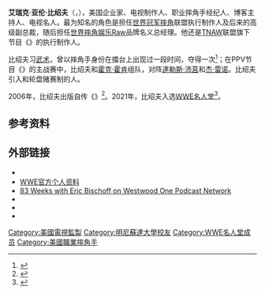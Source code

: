 {{Expand language|1=en|time=2021-04-07T04:43:57+00:00}}
{{Infobox professional wrestler
|name=艾瑞克·比绍夫<br/>Eric Bischoff
|birth_name=艾瑞克·亚伦·比绍夫（Eric Aaron Bischoff）
|image=Eric bischoff 2011.png
|caption=2011年
|height={{height|ft=5|in=10}}<ref name="WWEprofile">{{cite web |title=Eric Bischoff |url=https://www.wwe.com/superstars/eric-bischoff |publisher=WWE |access-date=2021-03-24 |language=en |archive-date=2021-03-20 |archive-url=https://web.archive.org/web/20210320153902/https://www.wwe.com/superstars/eric-bischoff |dead-url=no }}</ref>
|children=2（儿子：{{tsl|en|Garett Bischoff|盖瑞特·比绍夫}}）
|spouse={{marriage|金伯利·鲍曼（Kimberly Bowman）|1977|1980|reason=离婚}}<br>{{marriage|洛瑞·比绍夫（Loree Bischoff）|1984}}
|weight={{convert|195|lb|kg}}<ref name="WWEprofile"/>
|birth_date={{birth date and age|1955|5|27}}<ref>{{Cite news|url=http://www.onlineworldofwrestling.com/bios/e/eric-bischoff/|title=Eric Bischoff|work=Online World of Wrestling|access-date=2018-06-07|language=en-US|archive-date=2020-05-20|archive-url=https://web.archive.org/web/20200520223546/http://www.onlineworldofwrestling.com/bios/e/eric-bischoff/|dead-url=yes}}</ref>
|birth_place={{USA}}[[密歇根州|密歇根州]][[底特律|底特律]]
|resides={{USA}}[[怀俄明州|怀俄明州]][[科迪_(懷俄明州)|科迪]]
|names='''艾瑞克·比绍夫'''
|billed=密歇根州底特律<ref name="WWEprofile"/>
|debut=1989年
|retired=
|website={{URL|http://www.ericbischoff.com/}}
}}
'''艾瑞克·亚伦·比绍夫'''（{{lang-en|Eric Aaron Bischoff}}，{{bd|1955年|5月27日}}），美国企业家、电视制作人、职业摔角手经纪人、博客主持人、电视名人。最为知名的角色是担任[[世界冠军摔角|世界冠军摔角]]联盟执行制作人及后来的高级副总裁，随后担任[[世界摔角娱乐|世界摔角娱乐]][[WWE_Raw|Raw]]品牌名义总经理。他还是[[TNAW|TNAW]]联盟旗下节目《{{tsl|en|Impact Wrestling (TV series)|Impact Wrestling}}》的执行制作人。

比绍夫习[[武术|武术]]，曾以摔角手身份在擂台上出现过一段时间，夺得一次{{tsl|en|WCW Hardcore Championship|WCW硬核冠军}}<ref name=Core>{{cite web|url=http://www.solie.org/titlehistories/hrdcrwcw.html|access-date=2008-07-11|last=Oliver|first=Earl|title=WCW - World Championship Wrestling WCW Hardcore Title History|publisher=Solie|archive-date=2017-09-24|archive-url=https://web.archive.org/web/20170924124302/http://www.solie.org/titlehistories/hrdcrwcw.html|dead-url=no}}</ref>；在PPV节目《{{tsl|en|Road Wild (1998)|狂野之路 (1998年)|1998狂野之路}}》的主战赛中，比绍夫和[[霍克·霍肯|霍克·霍肯]]组队，对阵[[達勒斯·沛莒|達勒斯·沛莒]]和[[杰·雷诺|杰·雷诺]]。比绍夫引入{{le|铁笼密室淘汰赛|Elimination Chamber}}和轮盘赌赛制的人。

2006年，比绍夫出版自传《{{tsl|en|Controversy Creates Cash|争议出金钱}}》<ref>{{Cite web|url=https://www.wrestling-world.com/news/news/wwe/5209/eric-bischoff-reveals-his-favourite-nwo-memory/|title=Eric Bischoff reveals his favourite nWo memory|website=Wrestling World|language=en|access-date=2020-02-29|archive-date=2021-01-16|archive-url=https://web.archive.org/web/20210116142154/https://www.wrestling-world.com/news/news/wwe/5209/eric-bischoff-reveals-his-favourite-nwo-memory/|dead-url=no}}</ref>。2021年，比绍夫入选[[世界摔角娛樂名人堂|WWE名人堂]]<ref>{{cite web |last1=Bobby |first1=Meloy |title=Eric Bischoff to be inducted into WWE Hall of Fame |url=https://www.wwe.com/shows/wwe-hall-of-fame/wwe-hall-of-fame-2021/article/eric-bischoff-wwe-hall-of-fame-class-2021 |website=WWE |accessdate=2021-04-06 |date=2021-03-18 |archive-date=2021-04-11 |archive-url=https://web.archive.org/web/20210411221316/https://www.wwe.com/shows/wwe-hall-of-fame/wwe-hall-of-fame-2021/article/eric-bischoff-wwe-hall-of-fame-class-2021 |dead-url=no }}</ref>。

==参考资料==
{{Reflist}}

==外部链接==
{{commons category}}
*{{Official website|http://www.ericbischoff.com/}}
*[https://www.wwe.com/superstars/eric-bischoff WWE官方个人资料] {{Wayback|url=https://www.wwe.com/superstars/eric-bischoff |date=20210320153902 }}
*[http://www.westwoodonepodcasts.com/pods/83-weeks-with-eric-bischoff/ 83 Weeks with Eric Bischoff on Westwood One Podcast Network] {{Wayback|url=http://www.westwoodonepodcasts.com/pods/83-weeks-with-eric-bischoff/ |date=20210504221015 }}
*{{IMDb name}}
*{{web archive|url=https://web.archive.org/web/20160303175333/http://www.tnawrestling.com/roster/Wrestler-Roster/item/1596-eric-bischoff|title=TNA官方个人资料|date=2016-03-03}}
*{{web archive|url=https://web.archive.org/web/19990428223955/http://www.wcw.com/superstars/bischoff.shtml|title=WCW官方个人资料|date=1999-04-28}}

{{Authority control}}

{{DEFAULTSORT:Bischoff, Eric}}
[[Category:美國電視監製|Category:美國電視監製]]
[[Category:明尼蘇達大學校友|Category:明尼蘇達大學校友]]
[[Category:WWE名人堂成员|Category:WWE名人堂成员]]
[[Category:美國職業摔角手|Category:美國職業摔角手]]